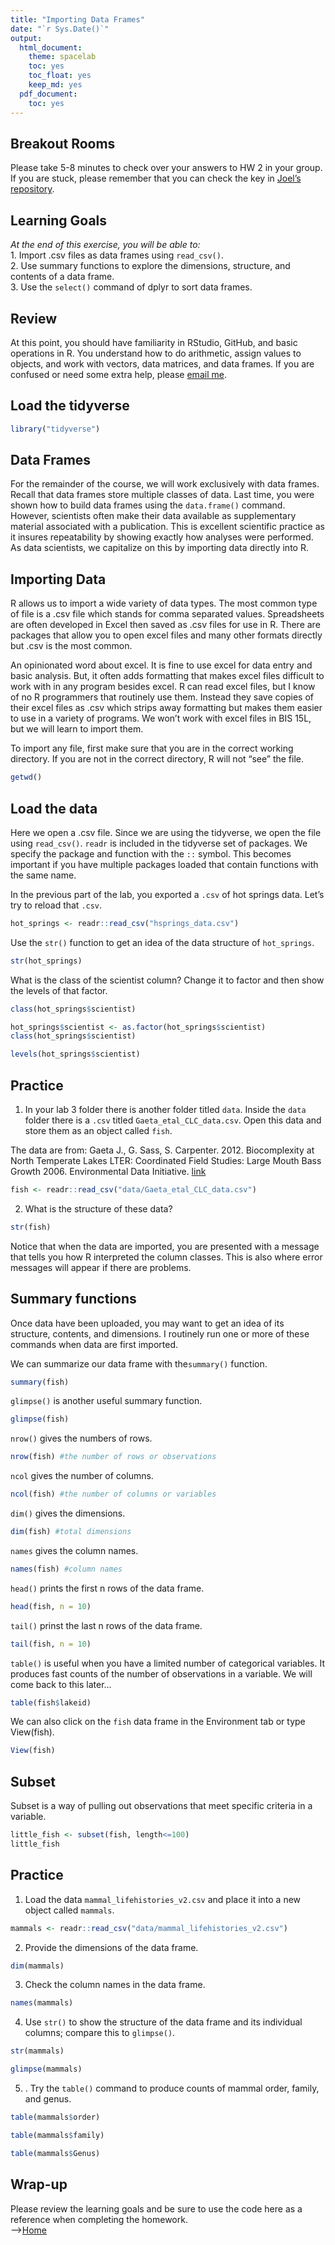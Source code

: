 ```yaml
---
title: "Importing Data Frames"
date: "`r Sys.Date()`"
output:
  html_document: 
    theme: spacelab
    toc: yes
    toc_float: yes
    keep_md: yes
  pdf_document:
    toc: yes
---
```


## Breakout Rooms  
Please take 5-8 minutes to check over your answers to HW 2 in your group. If you are stuck, please remember that you can check the key in [Joel's repository](https://github.com/jmledford3115/BIS15LW2021_jledford).  

## Learning Goals
*At the end of this exercise, you will be able to:*    
1. Import .csv files as data frames using `read_csv()`.  
2. Use summary functions to explore the dimensions, structure, and contents of a data frame.  
3. Use the `select()` command of dplyr to sort data frames.  

## Review
At this point, you should have familiarity in RStudio, GitHub, and basic operations in R. You understand how to do arithmetic, assign values to objects, and work with vectors, data matrices, and data frames. If you are confused or need some extra help, please [email me](mailto: jmledford@ucdavis.edu).  

## Load the tidyverse
```r
library("tidyverse")
```

## Data Frames
For the remainder of the course, we will work exclusively with data frames. Recall that data frames store multiple classes of data. Last time, you were shown how to build data frames using the `data.frame()` command. However, scientists often make their data available as supplementary material associated with a publication. This is excellent scientific practice as it insures repeatability by showing exactly how analyses were performed. As data scientists, we capitalize on this by importing data directly into R.  

## Importing Data
R allows us to import a wide variety of data types. The most common type of file is a .csv file which stands for comma separated values. Spreadsheets are often developed in Excel then saved as .csv files for use in R. There are packages that allow you to open excel files and many other formats directly but .csv is the most common.  

An opinionated word about excel. It is fine to use excel for data entry and basic analysis. But, it often adds formatting that makes excel files difficult to work with in any program besides excel. R can read excel files, but I know of no R programmers that routinely use them. Instead they save copies of their excel files as .csv which strips away formatting but makes them easier to use in a variety of programs. We won't work with excel files in BIS 15L, but we will learn to import them.  

To import any file, first make sure that you are in the correct working directory. If you are not in the correct directory, R will not "see" the file.
```r
getwd()
```

## Load the data
Here we open a .csv file. Since we are using the tidyverse, we open the file using `read_csv()`. `readr` is included in the tidyverse set of packages. We specify the package and function with the `::` symbol. This becomes important if you have multiple packages loaded that contain functions with the same name.  

In the previous part of the lab, you exported a `.csv` of hot springs data. Let's try to reload that `.csv`.  
```r
hot_springs <- readr::read_csv("hsprings_data.csv")
```

Use the `str()` function to get an idea of the data structure of `hot_springs`.  
```r
str(hot_springs)
```

What is the class of the scientist column? Change it to factor and then show the levels of that factor.  
```r
class(hot_springs$scientist)
```

```r
hot_springs$scientist <- as.factor(hot_springs$scientist)
class(hot_springs$scientist)
```

```r
levels(hot_springs$scientist)
```

## Practice
1. In your lab 3 folder there is another folder titled `data`. Inside the `data` folder there is a `.csv` titled `Gaeta_etal_CLC_data.csv`. Open this data and store them as an object called `fish`.  

The data are from: Gaeta J., G. Sass, S. Carpenter. 2012. Biocomplexity at North Temperate Lakes LTER: Coordinated Field Studies: Large Mouth Bass Growth 2006. Environmental Data Initiative.  [link](https://portal.edirepository.org/nis/mapbrowse?scope=knb-lter-ntl&identifier=267)  
```r
fish <- readr::read_csv("data/Gaeta_etal_CLC_data.csv")
```

2. What is the structure of these data?
```r
str(fish)
```

Notice that when the data are imported, you are presented with a message that tells you how R interpreted the column classes. This is also where error messages will appear if there are problems.  

## Summary functions
Once data have been uploaded, you may want to get an idea of its structure, contents, and dimensions. I routinely run one or more of these commands when data are first imported.  

We can summarize our data frame with the`summary()` function.  
```r
summary(fish)
```

`glimpse()` is another useful summary function.
```r
glimpse(fish)
```

`nrow()` gives the numbers of rows.
```r
nrow(fish) #the number of rows or observations
```

`ncol` gives the number of columns.
```r
ncol(fish) #the number of columns or variables
```

`dim()` gives the dimensions.
```r
dim(fish) #total dimensions
```

`names` gives the column names.
```r
names(fish) #column names
```

`head()` prints the first n rows of the data frame.
```r
head(fish, n = 10)
```

`tail()` prinst the last n rows of the data frame.
```r
tail(fish, n = 10)
```

`table()` is useful when you have a limited number of categorical variables. It produces fast counts of the number of observations in a variable. We will come back to this later... 
```r
table(fish$lakeid)
```

We can also click on the `fish` data frame in the Environment tab or type View(fish).
```r
View(fish)
```

## Subset
Subset is a way of pulling out observations that meet specific criteria in a variable.  
```r
little_fish <- subset(fish, length<=100)
little_fish
```

## Practice
1. Load the data `mammal_lifehistories_v2.csv` and place it into a new object called `mammals`.
```r
mammals <- readr::read_csv("data/mammal_lifehistories_v2.csv")
```

2. Provide the dimensions of the data frame.
```r
dim(mammals)
```

3. Check the column names in the data frame. 
```r
names(mammals)
```

4. Use `str()` to show the structure of the data frame and its individual columns; compare this to `glimpse()`. 
```r
str(mammals)
```

```r
glimpse(mammals)
```

5. . Try the `table()` command to produce counts of mammal order, family, and genus.  
```r
table(mammals$order)
```
```r
table(mammals$family)
```

```r
table(mammals$Genus)
```


## Wrap-up
Please review the learning goals and be sure to use the code here as a reference when completing the homework.  
-->[Home](https://jmledford3115.github.io/datascibiol/)